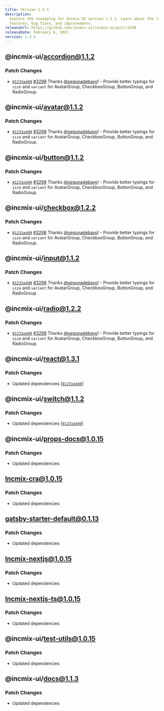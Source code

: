 ```yaml
---
title: Version 1.3.1
description:
  Explore the changelog for Incmix UI version 1.3.1. Learn about the latest
  features, bug fixes, and improvements.
releaseUrl: https://github.com/incmix-ui/incmix-ui/pull/3299
releaseDate: February 6, 2021
version: 1.3.1
---
```


## @incmix-ui/accordion@1.1.2

### Patch Changes

- [`01231ed49`](https://github.com/incmix-ui/incmix-ui/commit/01231ed4919521fbe911cb1b035f4beadb340fa5)
  [#3298](https://github.com/incmix-ui/incmix-ui/pull/3298) Thanks
  [@segunadebayo](https://github.com/segunadebayo)! - Provide better typings for
  `size` and `variant` for AvatarGroup, CheckboxGroup, ButtonGroup, and
  RadioGroup.

## @incmix-ui/avatar@1.1.2

### Patch Changes

- [`01231ed49`](https://github.com/incmix-ui/incmix-ui/commit/01231ed4919521fbe911cb1b035f4beadb340fa5)
  [#3298](https://github.com/incmix-ui/incmix-ui/pull/3298) Thanks
  [@segunadebayo](https://github.com/segunadebayo)! - Provide better typings for
  `size` and `variant` for AvatarGroup, CheckboxGroup, ButtonGroup, and
  RadioGroup.

## @incmix-ui/button@1.1.2

### Patch Changes

- [`01231ed49`](https://github.com/incmix-ui/incmix-ui/commit/01231ed4919521fbe911cb1b035f4beadb340fa5)
  [#3298](https://github.com/incmix-ui/incmix-ui/pull/3298) Thanks
  [@segunadebayo](https://github.com/segunadebayo)! - Provide better typings for
  `size` and `variant` for AvatarGroup, CheckboxGroup, ButtonGroup, and
  RadioGroup.

## @incmix-ui/checkbox@1.2.2

### Patch Changes

- [`01231ed49`](https://github.com/incmix-ui/incmix-ui/commit/01231ed4919521fbe911cb1b035f4beadb340fa5)
  [#3298](https://github.com/incmix-ui/incmix-ui/pull/3298) Thanks
  [@segunadebayo](https://github.com/segunadebayo)! - Provide better typings for
  `size` and `variant` for AvatarGroup, CheckboxGroup, ButtonGroup, and
  RadioGroup.

## @incmix-ui/input@1.1.2

### Patch Changes

- [`01231ed49`](https://github.com/incmix-ui/incmix-ui/commit/01231ed4919521fbe911cb1b035f4beadb340fa5)
  [#3298](https://github.com/incmix-ui/incmix-ui/pull/3298) Thanks
  [@segunadebayo](https://github.com/segunadebayo)! - Provide better typings for
  `size` and `variant` for AvatarGroup, CheckboxGroup, ButtonGroup, and
  RadioGroup.

## @incmix-ui/radio@1.2.2

### Patch Changes

- [`01231ed49`](https://github.com/incmix-ui/incmix-ui/commit/01231ed4919521fbe911cb1b035f4beadb340fa5)
  [#3298](https://github.com/incmix-ui/incmix-ui/pull/3298) Thanks
  [@segunadebayo](https://github.com/segunadebayo)! - Provide better typings for
  `size` and `variant` for AvatarGroup, CheckboxGroup, ButtonGroup, and
  RadioGroup.

## @incmix-ui/react@1.3.1

### Patch Changes

- Updated dependencies
  \[[`01231ed49`](https://github.com/incmix-ui/incmix-ui/commit/01231ed4919521fbe911cb1b035f4beadb340fa5)]

## @incmix-ui/switch@1.1.2

### Patch Changes

- Updated dependencies
  \[[`01231ed49`](https://github.com/incmix-ui/incmix-ui/commit/01231ed4919521fbe911cb1b035f4beadb340fa5)]

## @incmix-ui/props-docs@1.0.15

### Patch Changes

- Updated dependencies

## Incmix-cra@1.0.15

### Patch Changes

- Updated dependencies

## gatsby-starter-default@0.1.13

### Patch Changes

- Updated dependencies

## Incmix-nextjs@1.0.15

### Patch Changes

- Updated dependencies

## Incmix-nextjs-ts@1.0.15

### Patch Changes

- Updated dependencies

## @incmix-ui/test-utils@1.0.15

### Patch Changes

- Updated dependencies

## @incmix-ui/docs@1.1.3

### Patch Changes

- Updated dependencies
